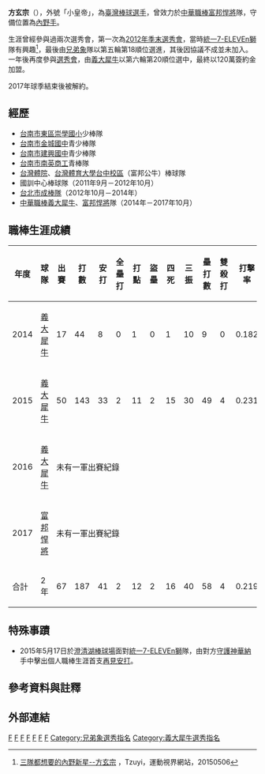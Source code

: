 {{Infobox baseball biography|
name=方玄宗|
image=|
width=150|
position=二壘手|
team=|
number=|
bats=右|
throws=右|
birthdate={{birth_date_and_age|1988|12|26|mf=y}}|
birthplace={{TWN}}[[台南市|台南市]]|
debutdate=4月11日|
debutyear=2014年|
debutteam=義大犀牛|
statyear=2017年球季|
stat1label=打擊率|
stat1value=0.219|
stat2label=全壘打|
stat2value=2|
stat3label=打點|
stat3value=12|
teams=<nowiki></nowiki>
*[[義大犀牛|義大犀牛]]→[[富邦悍將|富邦悍將]]（2014年1月10日－2017年10月20日）
}}
'''方玄宗'''（{{bd|1988年|12月26日|||catIdx=方}}），外號「小皇帝」，為[[臺灣|臺灣]][[棒球|棒球]][[選手|選手]]，曾效力於[[中華職棒|中華職棒]][[富邦悍將|富邦悍將]]隊，守備位置為[[內野手|內野手]]。

生涯曾經參與過兩次選秀會，第一次為[[中華職棒歷年選秀會#職棒二十四年（2013年）|2012年季末選秀會]]，當時[[統一7-ELEVEn獅|統一7-ELEVEn獅]]隊有興趣<ref>[http://www.sportsv.net/articles/13353 三隊都想要的內野新星--方玄宗] {{Wayback|url=http://www.sportsv.net/articles/13353 |date=20180126185003 }}，Tzuyi，運動視界網站，20150506</ref>，最後由[[兄弟象|兄弟象]]隊以第五輪第18順位選進，其後因協議不成並未加入。一年後再度參與[[中華職棒歷年選秀會#職棒二十五年（2014年）|選秀會]]，由[[義大犀牛|義大犀牛]]以第六輪第20順位選中，最終以120萬簽約金加盟。

2017年球季結束後被解約。

==經歷==
*[[臺南市東區崇學國民小學|台南市東區崇學國小]]少棒隊
*[[臺南市立金城國民中學|台南市金城國中]]青少棒隊
*[[臺南市立建興國民中學|台南市建興國中]]青少棒隊
*[[臺南市私立南英高級商工職業學校|台南市南英商工]]青棒隊
*[[國立臺灣體育運動大學|台灣體院]]、[[國立臺灣體育運動大學|台灣體育大學台中校區]]（富邦公牛）棒球隊
*國訓中心棒球隊（2011年9月－2012年10月）
*[[台北市成棒隊|台北市成棒隊]]（2012年10月－2014年）
*[[中華職棒|中華職棒]][[義大犀牛|義大犀牛]]、[[富邦悍將|富邦悍將]]隊（2014年－2017年10月）
==職棒生涯成績==
{|border=1 width="800px"
!年度!!球隊!!出賽!!打數!!安打!!全壘打!!打點!!盜壘!!四死!!三振!!壘打數!!雙殺打!!打擊率!!上壘率!!長打率!!OPS
|- align=middle
|2014||[[義大犀牛|義大犀牛]]||17||44||8||0||1||0||1||10||9||0||0.182||0.200||0.205||0.405
|- align=middle
|2015||[[義大犀牛|義大犀牛]]||50||143||33||2||11||2||15||30||49||4||0.231||0.306||0.343||0.649
|- align=middle
|2016||[[義大犀牛|義大犀牛]]||colspan="14" |未有一軍出賽紀錄
|- align=center
|2017||[[富邦悍將|富邦悍將]]||colspan="14" |未有一軍出賽紀錄
|- align=center style="background:#00AEAE;color:white" align=middle 
!合計||2年||67||187||41||2||12||2||16||40||58||4||0.219||0.283||0.310||0.593
|}
==特殊事蹟==
*2015年5月17日於[[澄清湖棒球場|澄清湖棒球場]]面對[[統一7-ELEVEn獅|統一7-ELEVEn獅]]隊，由對方[[終結者_(棒球)|守護神]][[華納W.M|華納]]手中擊出個人職棒生涯首支[[再見安打|再見安打]]。 
==參考資料與註釋==
{{reflist}}
==外部連結==
{{台灣棒球維基館}}
{{中華職棒球員資料|id=R316|name=方玄宗}}
{{2006年第二十七屆小馬聯盟帕馬級世界青棒錦標賽中華青棒代表隊}}
[[Category:台灣棒球運動員|F]]
[[Category:義大犀牛隊球員|F]]
[[Category:富邦悍將隊球員|F]]
[[Category:南英高級商工職業學校校友|F]]
[[Category:國立臺灣體育運動大學校友|F]]
[[Category:台南市人|F]]
[[Category:方姓|F]]
[[Category:兄弟象選秀指名|Category:兄弟象選秀指名]]
[[Category:義大犀牛選秀指名|Category:義大犀牛選秀指名]]